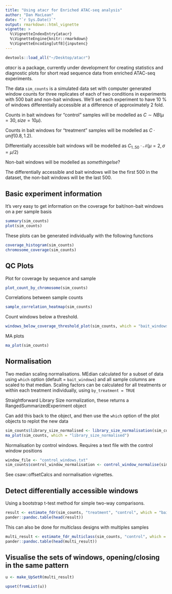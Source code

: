 ```yaml
---
title: "Using atacr for Enriched ATAC-seq analysis"
author: "Dan MacLean"
date: "`r Sys.Date()`"
output: rmarkdown::html_vignette
vignette: >
  %\VignetteIndexEntry{atacr}
  %\VignetteEngine{knitr::rmarkdown}
  %\VignetteEncoding[utf8]{inputenc}
---
```

```r
devtools::load_all("~/Desktop/atacr")
```

_atacr_ is a package, currently under development for creating statistics and diagnostic plots for short read sequence data from enriched ATAC-seq experiments.



The data `sim_counts` is a simulated data set with computer generated window counts for three replicates of each of two conditions in experiments with 500 bait and non-bait windows. We'll set each experiment to have 10 % of windows differentially accessible at a difference of approximately 2 fold.


Counts in bait windows for "control" samples  will be modelled as $C \sim NB(\mu = 30, size = 10\mu)$.

Counts in bait windows for "treatment" samples will be modelled as $C \cdot unif(0.8,1.2)$.

Differentially accessible bait windows will be modelled as $C_{1..50} \cdot \mathcal{N}( \mu=2,\sigma = \mu/2)$

Non-bait windows will be modelled as $something else?$

The differentially accessible and bait windows will be the first 500 in the dataset, the non-bait windows will be the last 500. 

## Basic experiment information

It's very easy to get information on the coverage for bait/non-bait windows on a per sample basis

```r
summary(sim_counts)
plot(sim_counts)

```


These plots can be generated individually with the following functions

```r
coverage_histogram(sim_counts)
chromosome_coverage(sim_counts)
```

## QC Plots
Plot for coverage by sequence and sample
```r
plot_count_by_chromosome(sim_counts)
```


Correlations between sample counts

```r
sample_correlation_heatmap(sim_counts)
```



Count windows below a threshold. 
```r
windows_below_coverage_threshold_plot(sim_counts, which = "bait_windows", from=0, to=15)
```


MA plots
```r
ma_plot(sim_counts)
```

## Normalisation
Two median scaling normalisations. MEdian calculated for a subset of data using `which` option (default = `bait_windows`) and all sample columns are scaled to that median. Scaling factors can be calculated for all treatments or within each treatment individually, using `by_treatment = TRUE`

Straightforward Library Size normalization, these returns a RangedSummarizedExperiment object

Can add this back to the object, and then use the `which` option of the plot objects to replot the new data

```r
sim_counts$library_size_normalised <- library_size_normalisation(sim_counts)
ma_plot(sim_counts, which = "library_size_normalised")
```


Normalisation by control windows. Requires a text file with the control window positions


```r
window_file <- "control_windows.txt"
sim_counts$control_window_normalisation <- control_window_normalise(sim_counts, window_file)
```

See csaw::offsetCalcs and normalisation vignettes.


## Detect differentially accessible windows

Using a bootstrap t-test method for simple two-way comparisons.
```r

result <- estimate_fdr(sim_counts, "treatment", "control", which = "bait_windows")
pander::pandoc.table(head(result))
```
This can also be done for multiclass designs with multiples samples

```r
multi_result <- estimate_fdr_multiclass(sim_counts, "control", which = "bait_windows")
pander::pandoc.table(head(multi_result))
```

## Visualise the sets of windows, opening/closing in the same pattern
```r
u <- make_UpSetR(multi_result)

upset(fromList(u))
```
